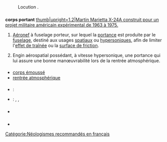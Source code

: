 == {{langue|fr}} ==
=== {{S|étymologie}} ===
: Locution {{composé de|lang=fr|corps|portant|f=1}}.

=== {{S|nom|fr}} ===
{{fr-rég|kɔʁ pɔʁ.tɑ̃}}
'''corps portant''' {{pron|kɔʁ pɔʁ.tɑ̃|fr}} {{m}}
[[Image:X24.jpg|thumb|upright=1.2|Martin Marietta X-24A construit pour un projet militaire américain expérimental de 1963 à 1975.]]
# {{lexique|astronautique|fr}} [[aéronef|Aéronef]] à fuselage porteur, sur lequel la [[portance]] est produite par le [[fuselage]], destiné aux usages [[spatiaux]] ou [[hypersonique]]s, afin de limiter l'[[effet de traînée]] ou la [[surface de friction]].
# {{lexique|astronautique|fr}} {{term|aérodynamique}} Engin aérospatial possédant, à vitesse hypersonique, une portance qui lui assure une bonne manœuvrabilité lors de la rentrée atmosphérique.

==== {{S|vocabulaire}} ====
* [[corps émoussé]]
* [[rentrée atmosphérique]]

==== {{S|traductions}} ====
{{trad-début}}
* {{T|en}} : {{trad+|en|lifting body}}
* {{T|hr}} : {{trad-|hr|ojačan uzdužni nosač trupa|tr=(1)}}, {{trad-|hr|spreg sila na trup|tr=(2)}}, {{trad-|hr|uzgonsko aerotijelo|tr=(2)}}
{{trad-fin}}

=== {{S|voir aussi}} ===
* {{WP}}

=== {{S|références}} ===
* {{R:FranceTerme}}

[[Catégorie:Néologismes recommandés en français]]
